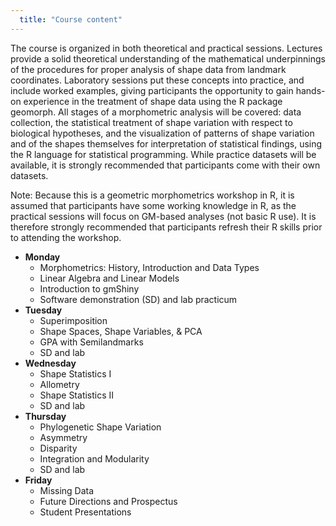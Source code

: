 ```yaml
---
  title: "Course content"
---
```

The course is organized in both theoretical and practical sessions. Lectures provide a solid theoretical understanding of the mathematical underpinnings of the procedures for proper analysis of shape data from landmark coordinates. Laboratory sessions put these concepts into practice, and include worked examples, giving participants the opportunity to gain hands-on experience in the treatment of shape data using the R package geomorph. All stages of a morphometric analysis will be covered: data collection, the statistical treatment of shape variation with respect to biological hypotheses, and the visualization of patterns of shape variation and of the shapes themselves for interpretation of statistical findings, using the R language for statistical programming. While practice datasets will be available, it is strongly recommended that participants come with their own datasets.

Note: Because this is a geometric morphometrics workshop in R, it is assumed that participants have some working knowledge in R, as the practical sessions will focus on GM-based analyses (not basic R use). It is therefore strongly recommended that participants refresh their R skills prior to attending the workshop.


* **Monday**
    + Morphometrics: History, Introduction and Data Types
    + Linear Algebra and Linear Models 
    + Introduction to gmShiny
    + Software demonstration (SD) and lab practicum 
    
* **Tuesday**
    + Superimposition
    + Shape Spaces, Shape Variables, & PCA 
    + GPA with Semilandmarks
    + SD and lab
    
* **Wednesday**
    + Shape Statistics I
    + Allometry
    + Shape Statistics II
    + SD and lab    

* **Thursday**
    + Phylogenetic Shape Variation
    + Asymmetry
    + Disparity
    + Integration and Modularity 
    + SD and lab
    
* **Friday**
    + Missing Data
    + Future Directions and Prospectus
    + Student Presentations
    
    
